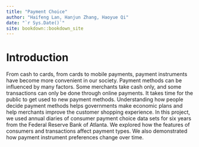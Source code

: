 ```yaml
--- 
title: "Payment Choice"
author: "Haifeng Lan, Hanjun Zhang, Haoyue Qi"
date: "`r Sys.Date()`"
site: bookdown::bookdown_site
---
```


# Introduction

From cash to cards, from cards to mobile payments, payment instruments have become more convenient in our society.  Payment methods can be influenced by many factors. Some merchants take cash only, and some transactions can only be done through online payments. It takes time for the public to get used to new payment methods. Understanding how people decide payment methods helps governments make economic plans and help merchants improve the customer shopping experience. In this project, we used annual diaries of consumer payment choice data sets for six years from the Federal Reserve Bank of Atlanta. We explored how the features of consumers and transactions affect payment types. We also demonstrated how payment instrument preferences change over time. 